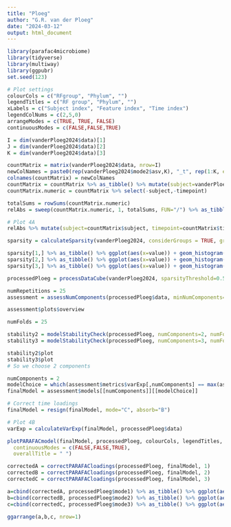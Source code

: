 ```yaml
---
title: "Ploeg"
author: "G.R. van der Ploeg"
date: "2024-03-12"
output: html_document
---
```


```r
library(parafac4microbiome)
library(tidyverse)
library(multiway)
library(ggpubr)
set.seed(123)
```

```r
# Plot settings
colourCols = c("RFgroup", "Phylum", "")
legendTitles = c("RF group", "Phylum", "")
xLabels = c("Subject index", "Feature index", "Time index")
legendColNums = c(2,5,0)
arrangeModes = c(TRUE, TRUE, FALSE)
continuousModes = c(FALSE,FALSE,TRUE)
```

```r
I = dim(vanderPloeg2024$data)[1]
J = dim(vanderPloeg2024$data)[2]
K = dim(vanderPloeg2024$data)[3]

countMatrix = matrix(vanderPloeg2024$data, nrow=I)
newColNames = paste0(rep(vanderPloeg2024$mode2$asv,K), "_t", rep(1:K, each=J))
colnames(countMatrix) = newColNames
countMatrix = countMatrix %>% as_tibble() %>% mutate(subject=vanderPloeg2024$mode1$subject) %>% pivot_longer(-subject) %>% mutate(timepoint=as.numeric(str_split_fixed(name,"_t",2)[,2]),id=str_split_fixed(name,"_t",2)[,1]) %>% select(-name) %>% pivot_wider(names_from=id,values_from=value) # shenanigans to create an I*K x J matrix
countMatrix.numeric = countMatrix %>% select(-subject,-timepoint)

totalSums = rowSums(countMatrix.numeric)
relAbs = sweep(countMatrix.numeric, 1, totalSums, FUN="/") %>% as_tibble()

# Plot 4A
relAbs %>% mutate(subject=countMatrix$subject, timepoint=countMatrix$timepoint) %>% pivot_longer(-c(subject,timepoint)) %>% left_join(vanderPloeg2024$mode1) %>% left_join(vanderPloeg2024$mode2, by=c("name"="asv")) %>% group_by(subject,timepoint,Phylum) %>% summarize(s=sum(value)) %>% left_join(vanderPloeg2024$mode1) %>% ungroup() %>% group_by(RFgroup,Phylum,timepoint) %>% summarize(m=mean(s,na.rm=TRUE)) %>% ungroup() %>% ggplot(aes(x=as.factor(timepoint),y=m,fill=as.factor(Phylum))) + facet_wrap(vars(RFgroup),nrow=3,strip.position="right") + geom_bar(stat="identity") + xlab("Time point [days]") + ylab("Relative abundance") + theme(legend.position="none")
```

```r
sparsity = calculateSparsity(vanderPloeg2024, considerGroups = TRUE, groupVariable = "RFgroup")

sparsity[1,] %>% as_tibble() %>% ggplot(aes(x=value)) + geom_histogram()
sparsity[2,] %>% as_tibble() %>% ggplot(aes(x=value)) + geom_histogram()
sparsity[3,] %>% as_tibble() %>% ggplot(aes(x=value)) + geom_histogram()
```

```r
processedPloeg = processDataCube(vanderPloeg2024, sparsityThreshold=0.5, considerGroups=TRUE, groupVariable="RFgroup", centerMode=1, scaleMode=2)
```

```r
numRepetitions = 25
assessment = assessNumComponents(processedPloeg$data, minNumComponents=1, maxNumComponents=5, numRepetitions=5, ctol=1e-6, maxit=500, numCores=12)
```

```r
assessment$plots$overview
```

```r
numFolds = 25

stability2 = modelStabilityCheck(processedPloeg, numComponents=2, numFolds=numFolds, colourCols=colourCols, legendTitles=legendTitles, xLabels=xLabels, legendColNums=legendColNums, arrangeModes=arrangeModes, continuousModes=continuousModes, numCores=12)
stability3 = modelStabilityCheck(processedPloeg, numComponents=3, numFolds=numFolds, colourCols=colourCols, legendTitles=legendTitles, xLabels=xLabels, legendColNums=legendColNums, arrangeModes=arrangeModes, continuousModes=continuousModes, numCores=12)

stability2$plot
stability3$plot
# So we choose 2 components
```

```r
numComponents = 2
modelChoice = which(assessment$metrics$varExp[,numComponents] == max(assessment$metrics$varExp[,numComponents]))
finalModel = assessment$models[[numComponents]][[modelChoice]]

# Correct time loadings
finalModel = resign(finalModel, mode="C", absorb="B")
```

```r
# Plot 4B
varExp = calculateVarExp(finalModel, processedPloeg$data)

plotPARAFACmodel(finalModel, processedPloeg, colourCols, legendTitles, xLabels, legendColNums, arrangeModes,
  continuousModes = c(FALSE,FALSE,TRUE),
  overallTitle = " ")
```

```r
correctedA = correctPARAFACloadings(processedPloeg, finalModel, 1)
correctedB = correctPARAFACloadings(processedPloeg, finalModel, 2)
correctedC = correctPARAFACloadings(processedPloeg, finalModel, 3)

a=cbind(correctedA, processedPloeg$mode1) %>% as_tibble() %>% ggplot(aes(x=`1`,y=`2`,col=as.factor(RFgroup))) + geom_point() + theme(legend.position="none")
b=cbind(correctedB, processedPloeg$mode2) %>% as_tibble() %>% ggplot(aes(x=`1`,y=`2`,col=as.factor(Phylum))) + geom_point() + theme(legend.position="none")
c=cbind(correctedC, processedPloeg$mode3) %>% as_tibble() %>% ggplot(aes(x=`1`,y=`2`)) + geom_point() + geom_path()

ggarrange(a,b,c, nrow=1)
```